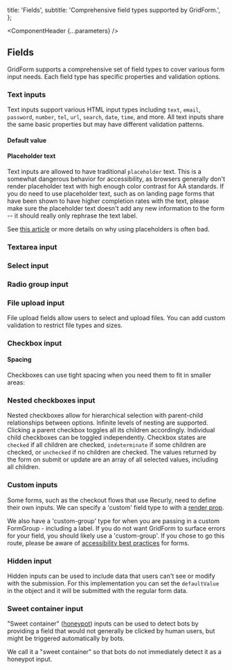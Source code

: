 


  title: 'Fields',
  subtitle: 'Comprehensive field types supported by GridForm.',
};

<Meta title="Organisms/GridForm/Fields" />

<ComponentHeader {...parameters} />

## Fields

GridForm supports a comprehensive set of field types to cover various form input needs. Each field type has specific properties and validation options.

### Text inputs

Text inputs support various HTML input types including `text`, `email`, `password`, `number`, `tel`, `url`, `search`, `date`, `time`, and more. All text inputs share the same basic properties but may have different validation patterns.

<Canvas of={FieldsStories.TextField} />

#### Default value

<Canvas of={FieldsStories.DefaultTextField} />

#### Placeholder text

Text inputs are allowed to have traditional `placeholder` text.
This is a somewhat dangerous behavior for accessibility, as browsers
generally don't render placeholder text with high enough color contrast
for AA standards. If you do need to use placeholder text, such as on
landing page forms that have been shown to have higher completion rates
with the text, please make sure the placeholder text doesn't add any new
information to the form -- it should really only rephrase the text label.

See [this article](https://www.nngroup.com/articles/form-design-placeholders/) or
more details on why using placeholders is often bad.

<Canvas of={FieldsStories.PlaceholderTextField} />

### Textarea input

<Canvas of={FieldsStories.TextareaField} />

### Select input

<Canvas of={FieldsStories.SelectField} />

### Radio group input

<Canvas of={FieldsStories.RadioGroupField} />

### File upload input

File upload fields allow users to select and upload files. You can add custom validation to restrict file types and sizes.

<Canvas of={FieldsStories.FileUploadField} />

### Checkbox input

<Canvas of={FieldsStories.CheckboxField} />

#### Spacing

Checkboxes can use tight spacing when you need them to fit in smaller areas:

<Canvas of={FieldsStories.CheckboxSpacing} />

### Nested checkboxes input

Nested checkboxes allow for hierarchical selection with parent-child relationships between options. Infinite levels of nesting are supported. Clicking a parent checkbox toggles all its children accordingly. Individual child checkboxes can be toggled independently. Checkbox states are `checked` if all children are checked, `indeterminate` if some children are checked, or `unchecked` if no children are checked. The values returned by the form on submit or update are an array of all selected values, including all children.

<Canvas of={FieldsStories.NestedCheckboxesField} />

### Custom inputs

Some forms, such as the checkout flows that use Recurly, need to define
their own inputs. We can specify a 'custom' field type to with a [render prop](https://reactjs.org/docs/render-props.html).

We also have a 'custom-group' type for when you are passing in a custom FormGroup - including a label. If you do not want GridForm to surface errors for your field, you should likely use a 'custom-group'. If you chose to go this route, please be aware of [accessibility best practices](https://www.deque.com/blog/anatomy-of-accessible-forms-best-practices/) for forms.

<Canvas of={FieldsStories.CustomInputs} />

### Hidden input

Hidden inputs can be used to include data that users can't see or modify with the submission. For this implementation you can set the `defaultValue` in the object and it will be submitted with the regular form data.

<Canvas of={FieldsStories.HiddenInput} />

### Sweet container input

"Sweet container" ([honeypot](<https://en.wikipedia.org/wiki/Honeypot_(computing)>)) inputs can be used to detect bots by providing a field that would not generally be clicked by human users, but might be triggered automatically by bots.

We call it a "sweet container" so that bots do not immediately detect it as a honeypot input.

<Canvas of={FieldsStories.SweetContainer} />

